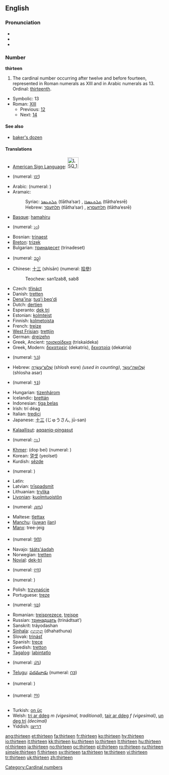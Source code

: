 {{wikipedia}}
==English==

===Pronunciation===
* {{IPA|/θɜː(r)ˈtiːn/}}
* {{audio|en-us-thirteen.ogg|Audio (US)}}
* {{rhymes|iːn}}

===Number===
'''thirteen'''

# The cardinal number occurring after twelve and before fourteen, represented in Roman numerals as XIII and in Arabic numerals as 13. Ordinal: [[thirteenth]].

* Symbolic: 13
* Roman: [[XIII]]
** Previous: [[twelve|12]]
** Next: [[fourteen|14]]

====See also====
* [[baker's dozen]]

====Translations====
{{top}}
* [[American Sign Language]]: [[Image:LSQ 13.jpg|35px]]
* {{trreq|Amharic}} (numeral: [[፲፫]])
* Arabic: {{Arab|[[ثلاثة عشر]]}} {{IPAchar|(θalāθat ʕášar)}} (numeral: {{Arab|[[١٣]]}})
* Aramaic:
*: Syriac: [[ܬܠܬܥܣܪ]] (tlātha‘sar) {{m}}, [[ܬܠܬܥܣܪܐ]] (tlātha‘esrē) {{f}}
*: Hebrew: [[תלתעסר]] (tlātha‘sar) {{m}}, [[תלתעסרא]] (tlātha‘esrē) {{f}}
* [[Basque]]: [[hamahiru]]
* {{trreq|Bengali}} (numeral: [[১৩]])
* Bosnian: [[trinaest]]
* [[Breton]]: [[trizek]]
* Bulgarian: [[тринадесет]] (trinadeset)
* {{trreq|Burmese}} (numeral: [[၁၃]])
* Chinese: [[十三]] (shísān) (numeral: [[拾參]])
*: Teochew: san1zab8, sab8
* Czech: [[třináct]]
* Danish: [[tretten]]
* [[Dena'ina]]: [[tuq'i beq'di]]
* Dutch: [[dertien]] {{f}}
* Esperanto: [[dek tri]]
* Estonian: [[kolmteist]]
* Finnish: [[kolmetoista]]
* French: [[treize]] {{m}}
* [[West Frisian]]: [[trettjin]]
* German: [[dreizehn]] {{f}}
* Greek, Ancient: [[τρισκαίδεκα]] (triskaídeka)
* Greek, Modern: [[δεκατρείς]] (dekatrís), [[δεκατρία]] (dekatría)
* {{trreq|Gujarati}} (numeral: [[૧૩]])
* Hebrew: [[שלוש עשרה|שְׁלֹשׁ־עֶשְׂרֵה]] (shlosh esre) {{f}} ''(used in counting)'', [[שלושה עשר|שְׁלוֹשָה־עָשָׂר]] (shlosha asar) {{m}}
* {{trreq|Hindi}} (numeral: [[१३]])
* Hungarian: [[tizenhárom]]
* Icelandic: [[þrettán]]
* Indonesian: [[tiga belas]]
* Irish: trí déag
* Italian: [[tredici]] {{m}}
* Japanese: [[十三]] (じゅうさん, jū-san)
{{mid}}
* [[Kalaallisut]]: [[aqqaniq-pingasut]]
* {{trreq|Kannada}} (numeral: [[೧೩]])
* [[Khmer]]: {{Khmr|[[ដប់បី]]}} (dop bei) (numeral: {{Khmr|[[១៣]]}})
* Korean: [[열셋]] (yeolset)
* Kurdish: [[sêzde]]
* {{trreq|Lao}} (numeral: {{Laoo|[[໑໓]]}})
* Latin: {{t-|la|tredecim}}
* Latvian: [[trīspadsmit]]
* Lithuanian: [[trylika]]
* [[Livonian]]: [[kuolmtuoistõn]]
* {{trreq|Malayalam}} (numeral: [[൧൩]])
* Maltese: [[tlettax]]
* [[Manchu]]: ([[juwan]] [[ilan]])
* [[Manx]]: tree-jeig
* {{trreq|Mongolian}} (numeral: [[᠑᠓]])
* Navajo: [[tááts'áadah]]
* Norwegian: [[tretten]]
* [[Novial]]: [[dek-tri]]
* {{trreq|Oriya}} (numeral: [[୧୩]])
* {{trreq|Persian}} (numeral: {{fa-Arab|[[۱۳]]}})
* Polish: [[trzynaście]]
* Portuguese: [[treze]]
* {{trreq|Punjabi}} (numeral: [[੧੩]])
* Romanian: [[treisprezece]], [[treişpe]] {{italbrac|informal}}
* Russian: [[тринадцать]] (trinádtsat’)
* Sanskrit: tráyodashan
* [[Sinhala]]: [[දහතුන]] (dhahathuna)
* Slovak: [[trinásť]]
* Spanish: [[trece]]
* Swedish: [[tretton]]
* [[Tagalog]]: [[labintatlo]]
* {{trreq|Tamil}} (numeral: [[௰௩]])
* [[Telugu]]: [[పదమూడు]] (numeral: [[౧౩]])
* {{trreq|Thai}} (numeral: {{Thai|[[๑๓]]}})
* {{trreq|Tibetan}} (numeral: [[༡༣]])
* Turkish: [[on üç]]
* Welsh: [[tri ar ddeg]] ''m (vigesimal, traditional)'', [[tair ar ddeg]] ''f (vigesimal)'', [[un deg tri]] ''(decimal)''
* Yiddish: [[דרײַצן]]
{{bottom}}

[[Category:Cardinal numbers]]

[[ang:thirteen]]
[[et:thirteen]]
[[fa:thirteen]]
[[fr:thirteen]]
[[ko:thirteen]]
[[hy:thirteen]]
[[io:thirteen]]
[[it:thirteen]]
[[kk:thirteen]]
[[ku:thirteen]]
[[lo:thirteen]]
[[lt:thirteen]]
[[hu:thirteen]]
[[nl:thirteen]]
[[ja:thirteen]]
[[no:thirteen]]
[[oc:thirteen]]
[[pl:thirteen]]
[[ro:thirteen]]
[[ru:thirteen]]
[[simple:thirteen]]
[[fi:thirteen]]
[[sv:thirteen]]
[[ta:thirteen]]
[[te:thirteen]]
[[vi:thirteen]]
[[tr:thirteen]]
[[uk:thirteen]]
[[zh:thirteen]]